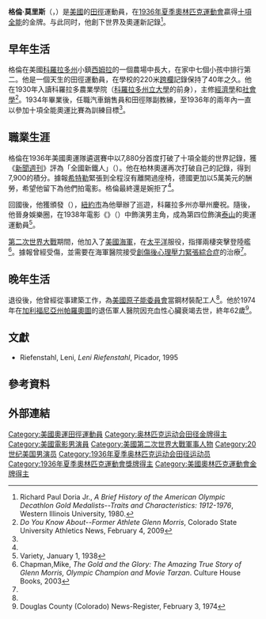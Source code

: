 {{Infobox sportsperson
| name                      = Glenn Morris
| image                     = Glenn Morris and Leni Riefenstahl 1936.jpg
| image_size                = 
| alt                       = 
| caption                   = 
| real_name                 = 
| native_name               = 
| native_name_lang          = 
| romanizedname             = 
| english_name              = 
| birth_name                = 
| nationality               = 
| national_team             = 
| ethnicity                 = 
| hometown                  = 
| citizenship               = 
| birth_date                = {{Birth date|year=1912|month=6|day=18}}
| birth_place               = 
| death_date                = {{Death date and age|1974|1|31|1912|6|18}}
| death_place               = 
| resting_place             = 
| resting_place_coordinates = 
| monuments                 = 
| residence                 = 
| education                 = 科羅拉多農業學院
| alma_mater                = 科羅拉多農業學院
| occupation                = 
| years_active              = 1934 - 1969
| agent                     = 
| height                    = 
| weight                    = 
| spouse                    = 
| country                   = 
| sport                     = 美式足球、田徑
| position                  = 
| shoots                    = 
| catches                   = 
| rank                      = 
| event                     = 混合運動
| collegeteam               = 
| league                    = 
| league_type               = 
| club                      = 
| team                      = Detroit Lions
| turnedpro                 = 1940年
| former_partner            = 
| coach                     = 
| retired                   = 
| coaching                  = 
| worlds                    = 
| regionals                 = 
| nationals                 = 
{{ubl
|'''1936年美國奧林匹克選拔賽'''：十項混合運動第一名
}}
| olympics                  = 
{{ubl
|'''1936年夏季奧林匹克運動會'''：十項混合運動第一名
}}
| paralympics               = 
| commonwealth              = 
| highestranking            = 
| pb                        = 
{{ubl
|'''鐵餅（2公斤）'''：43.11公尺 （1936年）
|'''標槍（舊制）'''：56.06公尺 （1936年）
|'''鉛球（7.26公斤）'''：14.45公尺 （1936年）
|'''撐竿跳高'''：3.50公尺 （1936年）
|'''跳高'''：1.87公尺 （1936年）
|'''跳遠'''：6.97公尺 （1936年）
|'''100公尺'''：10.6秒（手動） （1936年）
|'''400公尺'''：49.4秒（手動） （1936年）
|'''1500公尺'''：4分33.2秒（手動） （1936年）
|'''110公尺跨欄（106.7公分）'''：14.6秒（手動） （1936年）
|'''400公尺跨欄（91.4公分）'''：54.4秒（手動） （1934年）
|'''十項混合運動（1934 Tables）'''：7900 （1936年）
}}
| medaltemplates            = 
{{MedalCountry|{{USA}}}}
{{MedalSport|男子田徑}}
{{MedalCompetition|夏季奧林匹克運動會}}
{{MedalGold|1936年德國柏林|十項混合運動}}
| updated                   = 2017年1月8日
}}
'''格倫·莫里斯'''（{{lang-en|Glenn Morris}}，{{bd|1912年|6月18日|1974年|1月31日}}）是[[美國|美國]]的[[田徑|田徑]]運動員，在[[1936年夏季奧林匹克運動會|1936年夏季奧林匹克運動會]]贏得[[十項全能|十項全能]]的金牌。与此同时，他創下世界及奧運新記錄<ref name="#1">Richard Paul Doria Jr., ''A Brief History of the American Olympic Decathlon Gold Medalists--Traits and Characteristics: 1912-1976'', Western Illinois University, 1980.</ref>。

== 早年生活 ==
格倫在美國[[科羅拉多州|科羅拉多州]]小鎮[[西姆拉_(科羅拉多州)|西姆拉]]的一個農場中長大，在家中七個小孩中排行第二。他是一個天生的田徑運動員，在學校的220米[[跨欄|跨欄]]記錄保持了40年之久。他在1930年入讀科羅拉多農業學院（[[科羅拉多州立大學|科羅拉多州立大學]]的前身），主修[[經濟學|經濟學]]和[[社會學|社會學]]<ref name="#2">''Do You Know About--Former Athlete Glenn Morris'', Colorado State University Athletics News, February 4, 2009</ref>。1934年畢業後，任職汽車銷售員和田徑隊副教練，至1936年的兩年內一直以參加十項全能奧運比賽為訓練目標<ref name="#1"/>。

== 職業生涯 ==
格倫在1936年美國奧運隊遴選賽中以7,880分首度打破了十項全能的世界記錄，獲《[[新聞週刊|新聞週刊]]》評為「全國新鐵人」（{{lang|en|the nation's new Iron Man}}）。他在柏林奧運再次打破自己的記錄，得到7,900的積分。據報[[希特勒|希特勒]]緊張到全程沒有離開過座椅，德國更加以5萬美元的酬勞，希望他留下為他們拍電影。格倫最終還是婉拒了<ref name="#2"/>。

回國後，他獲頒發{{link-en|詹姆斯·E·沙利文獎|James E. Sullivan Award}}（{{lang|en|James E. Sullivan Award}}），[[紐約市|紐約市]]為他舉辦了巡遊，科羅拉多州亦舉州慶祝。隨後，他晉身娛樂圈，在1938年電影《{{link-en|泰山的復仇|Tarzan's Revenge}}》（{{lang|en|Tarzan's Revenge}}）中飾演男主角，成為第四位飾演[[泰山_(角色)|泰山]]的奧運運動員<ref>Variety, January 1, 1938</ref>。

[[第二次世界大戰|第二次世界大戰]]期間，他加入了[[美國海軍|美國海軍]]，在[[太平洋|太平洋]]服役，指揮兩棲突擊登陸艦<ref>Chapman,Mike, ''The Gold and the Glory: The Amazing True Story of Glenn Morris, Olympic Champion and Movie Tarzan''. Culture House Books, 2003</ref>。據報曾經受傷，並需要在海軍醫院接受[[創傷後心理壓力緊張綜合症|創傷後心理壓力緊張綜合症]]的治療<ref name="#1"/>。

== 晚年生活 ==
退役後，他曾經從事建築工作，為[[美國原子能委員會|美國原子能委員會]]當鋼材裝配工人<ref name="#1"/>。他於1974年在[[加利福尼亞州|加利福尼亞州]][[帕羅奧圖_(加利福尼亞州)|帕羅奧圖]]的退伍軍人醫院因充血性心臟衰竭去世，終年62歲<ref>Douglas County (Colorado) News-Register, February 3, 1974</ref>。

== 文獻 ==
* Riefenstahl, Leni, ''Leni Riefenstahl'', Picador, 1995

== 參考資料 ==
{{Reflist}}

== 外部連結 ==

{{s-start}}
{{s-ach|rec}}
{{succession box|before={{flagicon|GER}} {{link-en|漢斯-海因里希·希沃特|Hans-Heinrich Sievert}}|title=男子十項全能世界記錄保持者|years=1936年8月8日 – 1950年6月30日|after={{flagicon|USA|1912}} {{link-en|鮑勃·馬蒂亞斯|Bob Mathias}}}}
{{s-end}}
{{Authority control}}
{{DEFAULTSORT:Morris, Glenn}}

[[Category:美國奧運田徑運動員|Category:美國奧運田徑運動員]]
[[Category:奥林匹克运动会田径金牌得主|Category:奥林匹克运动会田径金牌得主]]
[[Category:美國電影男演員|Category:美國電影男演員]]
[[Category:美國第二次世界大戰軍事人物|Category:美國第二次世界大戰軍事人物]]
[[Category:20世纪美国男演员|Category:20世纪美国男演员]]
[[Category:1936年夏季奥林匹克运动会田径运动员|Category:1936年夏季奥林匹克运动会田径运动员]]
[[Category:1936年夏季奧林匹克運動會獎牌得主|Category:1936年夏季奧林匹克運動會獎牌得主]]
[[Category:美國奧林匹克運動會金牌得主|Category:美國奧林匹克運動會金牌得主]]